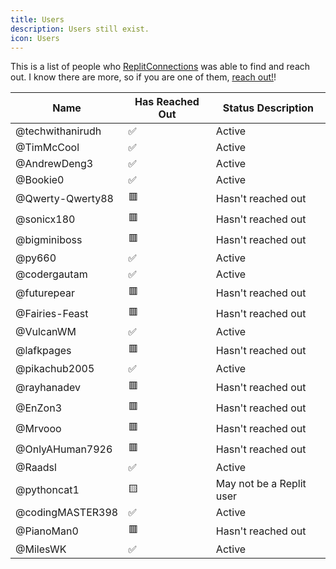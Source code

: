 ```yaml
---
title: Users
description: Users still exist.
icon: Users
---
```


This is a list of people who [ReplitConnections](https://github.com/ReplitConnections) was able to find and reach out. I know there are more, so if you are one of them, [reach out!](https://github.com/ReplitConnections/ReplitConnections/discussions/1)!

| Name             | Has Reached Out | Status Description       |
| ---------------- | --------------- | ------------------------ |
| @techwithanirudh | ✅              | Active                   |
| @TimMcCool       | ✅              | Active                   |
| @AndrewDeng3     | ✅              | Active                   |
| @Bookie0         | ✅              | Active                   |
| @Qwerty-Qwerty88 | 🟥              | Hasn't reached out       |
| @sonicx180       | 🟥              | Hasn't reached out       |
| @bigminiboss     | 🟥              | Hasn't reached out       |
| @py660           | ✅              | Active                   |
| @codergautam     | ✅              | Active                   |
| @futurepear      | 🟥              | Hasn't reached out       |
| @Fairies-Feast   | 🟥              | Hasn't reached out       |
| @VulcanWM        | ✅              | Active                   |
| @lafkpages       | 🟥              | Hasn't reached out       |
| @pikachub2005    | ✅              | Active                   |
| @rayhanadev      | 🟥              | Hasn't reached out       |
| @EnZon3          | 🟥              | Hasn't reached out       |
| @Mrvooo          | 🟥              | Hasn't reached out       |
| @OnlyAHuman7926  | 🟥              | Hasn't reached out       |
| @Raadsl          | ✅              | Active                   |
| @pythoncat1      | 🟨              | May not be a Replit user |
| @codingMASTER398 | ✅              | Active                   |
| @PianoMan0       | 🟥              | Hasn't reached out       |
| @MilesWK         | ✅              | Active                   |
